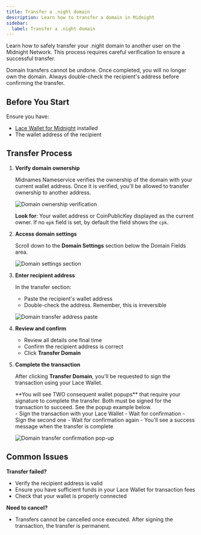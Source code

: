 ```yaml
---
title: Transfer a .night domain
description: Learn how to transfer a domain in Midnight
sidebar:
  label: Transfer a .night domain
---
```



Learn how to safely transfer your .night domain to another user on the Midnight Network. This process requires careful verification to ensure a successful transfer.

<Aside type="danger" title="Important: Transfers are permanent">
  Domain transfers cannot be undone. Once completed, you will no longer own the
  domain. Always double-check the recipient's address before confirming the
  transfer.
</Aside>

## Before You Start

Ensure you have:

- <a href="https://docs.midnight.network/develop/tutorial/using/chrome-ext" target="_blank">Lace Wallet for Midnight</a> installed
- The wallet address of the recipient

## Transfer Process

<Steps>

1. **Verify domain ownership**

   Midnames Nameservice verifies the ownership of the domain with your current wallet address. Once it is verified, you'll be allowed to transfer ownership to another address.

   ![Domain ownership verification](../../../assets/domain_transfer/transfer-ownership.png)

   **Look for**: Your wallet address or CoinPublicKey displayed as the current owner. If no `epk` field is set, by default the field shows the `cpk`.

2. **Access domain settings**

   Scroll down to the **Domain Settings** section below the Domain Fields area.

   ![Domain settings section](../../../assets/domain_transfer/domain-setting-section.png)

3. **Enter recipient address**

   In the transfer section:

   - Paste the recipient's wallet address
   - Double-check the address. Remember, this is irreversible

    ![Domain transfer address paste](../../../assets/domain_transfer/domain-transfer-paste.png)


4. **Review and confirm**

   - Review all details one final time
   - Confirm the recipient address is correct
   - Click **Transfer Domain**

5. **Complete the transaction**

    After clicking **Transfer Domain**, you'll be requested to sign the transaction using your Lace Wallet. 
   <Aside type="note" title="Important: Two signatures required">
   **You will see TWO consequent wallet popups** that require your signature to complete the transfer. Both must be signed for the transaction to succeed. See the popup example below.
   </Aside>
   - Sign the transaction with your Lace Wallet
   - Wait for confirmation
   - Sign the second one
   - Wait for confirmation again
   - You'll see a success message when the transfer is complete

    ![Domain transfer confirmation pop-up](../../../assets/domain_transfer/domain-transfer-popup.png)
</Steps>

## Common Issues

**Transfer failed?**

- Verify the recipient address is valid
- Ensure you have sufficient funds in your Lace Wallet for transaction fees
- Check that your wallet is properly connected

**Need to cancel?**

- Transfers cannot be cancelled once executed. After signing the transaction, the transfer is permanent.
